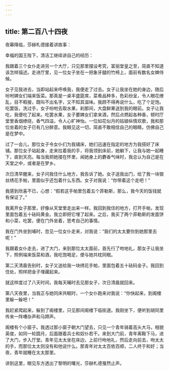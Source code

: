 ```yaml
---
---
---
```

title: 第二百八十四夜
---






夜幕降临，莎赫札德接着讲故事：





幸福的国王陛下，清洁工继续讲自己的经历：





我跟着三个女仆走进另一个大厅，只见那里摆设考究，富丽堂皇之至，简直不知道该怎样描述。走进厅里，见一位女子坐在一把象牙腿的竹椅上，面前有数名女婢侍候。

女子见我进去，当即站起来呼唤我，我便走了过去。女子让我坐在她的身边，随后吩咐婢女们端来饭菜。那真是一桌丰盛筵席，菜肴品种多，色彩纷呈，令人眼花缭乱，目不暇接，既叫不出名字，又不知其滋味。我顾不得再说什么，吃了个足饱。吃罢饭，洗过手，女子吩咐去取水果，刹那间，大盘鲜果送到我的眼前。女子让我吃，我便吃了起来。吃罢水果，女子要婢女们拿来酒，然后点燃起各种香，顿时厅堂里香烟缭绕，香气四溢，令人心旷神怡。一位如花似月的姑娘纵情欢歌，我和那位坐着的女子已有几分醉意。我眼见这一切，简直不敢相信自己的眼睛，仿佛自己是在梦中。

过了一会儿，那位女子令女仆们为我铺床，她们迅速在指定的地方为我搭好了床铺。那位女子站起身，走来拉着我的手，将我领到床前，她躺下，让我与她一起睡下，直到天亮。每当我把她搂在怀里，闻她身上的麝香气味时，我总认为自己是在天堂之中，或者是在梦乡。

次日清早醒来，女子问我住什么地方，我告诉了她。女子送我出门，给了我一块银丝绣花手帕，里面似乎还包着什么东西。女子对我说：“你带着这个走吧！”

我感到欣喜不已，心想：“假若这手帕里包着五个菲勒斯，那么，我今天的饭钱就有保证了。”

我离开女子那里，好像从天堂里走出来一样。我回到我住的地方，打开手帕，发现里面包着五十砝码黄金。我立即把它埋了起来。之后，我买了两个菲勒斯的发面饼和小菜，吃罢，便在门外坐着，思考自己的事情。

我在门外坐到哺时，忽见一位女仆走来，对我说：“我们的太太要你到她那里去呢！”

我跟着女仆走去，进了大门，来到那位太太面前，首先行了吻地礼，那女子让我坐下，照例端来饭菜和酒，我吃饱喝足，便与她共枕同眠。

第二天清晨告别时，女子又送给我一块绣花手帕，里面包着五十砝码金子。我回到住处，照样把金子埋藏起来。

就这样度过了八天时间，我每天晡时去见那女子，次日清晨就回来。

第八天夜里，当我正与她同床共眠时，一个女仆跑来对我说：“你快起来，到阁楼里躲一躲吧！”

我赶紧爬起来，躲到了阁楼里，只见那间阁楼下临街道。我刚坐下，便听到胡同里传来一阵嘈杂声和马蹄声。

阁楼有个小窗子。我透过那小窗子朝大门望去，只见一个青年骑着高头大马，相貌英俊，如同一轮圆月，后面跟着兵士和奴仆若干。来到大门前，青年离鞍下马，进了大门，步入厅堂。青年见太太坐在床边，上前行吻地礼，然后走向前去，吻太太的手，而那位太太则没有和他说什么。那青年对太太百依百顺，二人终于和好；当夜，青年就睡在太太那里。





讲到这里，眼见东方透出了黎明的曙光，莎赫札德戛然止声。